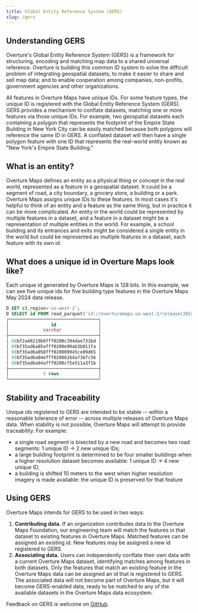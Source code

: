```yaml
---
title: Global Entity Reference System (GERS)
slug: /gers
---
```


## Understanding GERS

Overture's Global Entity Reference System (GERS) is a framework for structuring, encoding and matching map data to a shared universal reference. Overture is building this common ID system to solve the difficult problem of integrating geospatial datasets; to make it easier to share and sell map data; and to enable cooperation among companies, non-profits, government agencies and other organizations.

All features in Overture Maps have unique IDs. For some feature types, the unique ID is registered with the Global Entity Reference System (GERS). GERS provides a mechanism to conflate datasets, matching one or more features via those unique IDs. For example, two geospatial datasets each containing a polygon that represents the footprint of the Empire State Building in New York City can be easily matched because both polygons will reference the same ID in GERS. A conflated dataset will then have a single polygon feature with one ID that represents the real-world entity known as "New York's Empire State Building."

## What is an entity?
Overture Maps defines an entity as a physical thing or concept in the real world, represented as a feature in a geospatial dataset. It could be a segment of road, a city boundary, a grocery store, a building or a park. Overture Maps assigns unique IDs to these features. In most cases it's helpful to think of an entity and a feature as the same thing, but in practice it can be more complicated. An entity in the world could be represented by multiple features in a dataset, and a feature in a dataset might be a representation of multiple entities in the world. For example, a school building and its entrances and exits might be considered a single entity in the world but could be represented as multiple features in a dataset, each feature with its own id.

## What does a unique id in Overture Maps look like?

Each unique id generated by Overture Maps is 128 bits. In this example, we can see five unique ids for five building type features in the Overture Maps May 2024 data release.

```sql
D SET s3_region='us-west-2';
D SELECT id FROM read_parquet('s3://overturemaps-us-west-2/release/2024-05-16-beta.0/theme=buildings/type=buiding/*', filename=true, hive_partitioning=1) limit 5;
┌──────────────────────────────────┐
│                id                │
│             varchar              │
├──────────────────────────────────┤
│ 08bf2a40219b0fff0200c394dae731bd │
│ 08bf35ad6a05afff0200e90ab3b011fa │
│ 08bf35ad6a058fff020009945ce09d65 │
│ 08bf35ad6a04efff02006264a736fc56 │
│ 08bf35ad6a04afff0200cf5e511a3f1b │
├──────────────────────────────────┤
│             5 rows               │
└──────────────────────────────────┘
```

## Stability and Traceability

Unique ids registered to GERS are intended to be stable -- within a reasonable tolerance of error -- across multiple releases of Overture Maps data. When stability is not possible, Overture Maps will attempt to provide traceability. For example:

- a single road segment is bisected by a new road and becomes two road segments: 1 unique ID → 2 new unique IDs;
- a large building footprint is determined to be four smaller buildings when a higher resolution dataset becomes available: 1 unique ID → 4 new unique ID;
- a building is shifted 10 meters to the west when higher resolution imagery is made available: the unique ID is preserved for that feature

## Using GERS

Overture Maps intends for GERS to be used in two ways:

1. **Contributing data.** If an organization contributes data to the Overture Maps Foundation, our engineering team will match the features in that dataset to existing features in Overture Maps. Matched features can be assigned an existing id. New features may be assigned a new id registered to GERS.
2. **Associating data.** Users can independently conflate their own data with a current Overture Maps dataset, identifying matches among features in both datasets. Only the features that match an existing feature in the Overture Maps data can be assigned an id that is registered to GERS. The associated data will not become part of Overture Maps, but it will become GERS-enabled data, ready to be matched to any of the available datasets in the Overture Maps data ecosystem.

Feedback on GERS is welcome on [GitHub](https://github.com/OvertureMaps/data/discussions).
